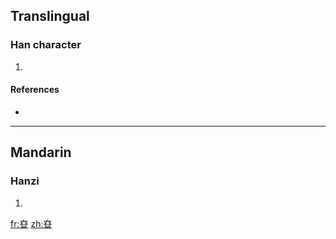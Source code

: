 {{also|愼}}
==Translingual==

===Han character===
{{Han char|rn=72|rad=日|as=05|sn=9|four=|canj=大金日 (KCA)}}

# {{defn|Han|sort=日05}}

====References====
* {{Han ref|kx=0492.130|dkj=13828|hdz=21499.060|uh=661A|ud=26138}}

----

==Mandarin==

===Hanzi===
{{cmn-hanzi|pin=[[shèn]] ([[shen4]])|wg=shen<sup>4</sup>}}

# {{defn|Mandarin|sort=日05}}

[[fr:昚]]
[[zh:昚]]